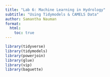 ```yaml
---
title: "Lab 6: Machine Learning in Hydrology"
subtitle: "Using Tidymodels & CAMELS Data"
author: Samantha Nauman
format:
  html:
    toc: true
---
```


```r
library(tidyverse)
library(tidymodels)
library(powerjoin)
library(glue)
library(vip)
library(baguette)
```